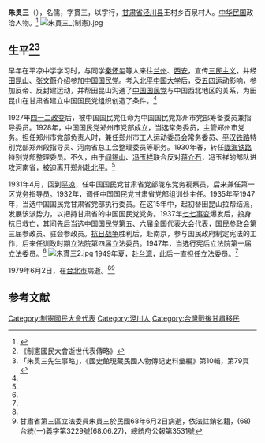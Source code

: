 {{Infobox Officeholder
|姓名=朱儒
|圖像=File:朱貫三.jpg
|圖像大小=200px
|圖像說明=  
| 字       = 字貫三
| 號       = 
| 別名     = 
| 出生名   = 
| 出生日期 = 光緒二十八年二月二十八日（1902-04-06）
| 出生地點 = 
| 逝世日期 = {{dda|1979|6|2|1902|4|6}}
| 逝世地點 = 
| 死因     = 
| 墓地     = 
| 墓地座標 = 
| 籍貫     = 
| 政黨     = 
| 其他政黨 = 
| 配偶     = 高氏
| 伴侶     = 許國俊、劉燕翼
| 兒女     = 子克儉、文虎、文龍、文華、文林；女利亞、利娜
| 父母     = 
| 親屬     = 
| 母校     = 
| 著作     = 
| 簽名     = 
| 腳註     = 
| past     = 
}}
'''朱贯三'''（{{bd|1902年|4月6日|1979年|6月2日}}），名儒，字貫三，以字行，[[甘肃省|甘肃省]][[泾川县|泾川县]]王村乡百泉村人。[[中华民国|中华民国]]政治人物。<ref name=jcwx>{{Cite web |url=http://www.0933.biz/Item.aspx?id=5334 |title=泾川名人—国民党立法委员朱贯三，泾川网行风，2011年04月12日 |access-date=2013年6月30日 |archive-date=2019年6月8日 |archive-url=https://web.archive.org/web/20190608130531/http://www.0933.biz/Item.aspx?id=5334 |dead-url=no }}</ref>
[[File:朱貫三_(制憲).jpg|thumb]]
== 生平<ref>《制憲國民大會逝世代表傳略》</ref><ref>「朱贯三先生事略」，《國史館現藏民國人物傳記史料彙編》第10輯，第79頁</ref> ==
早年在平凉中学学习时，与同学[[秦怀玺|秦怀玺]]等人来往[[兰州|兰州]]、[[西安|西安]]，宣传[[三民主义|三民主义]]，并经[[田昆山|田昆山]]、[[张文蔚|张文蔚]]介绍参加[[中国国民党|中国国民党]]。考入[[北平中国大学|北平中国大学]]后，受[[五四运动|五四运动]]影响，参加反帝、反封建运动，并帮田昆山沟通了[[中国国民党|中国国民党]]与中国西北地区的关系，为田昆山在甘肃省建立中国国民党组织创造了条件。<ref name=jcwx/>

1927年[[四一二政变|四一二政变]]后，被中国国民党任命为中国国民党郑州市党部筹备委员兼指导委员。1928年，中国国民党郑州市党部成立，当选常务委员，主管郑州市党务。担任郑州市党部负责人时，兼任郑州市工人运动委员会常务委员、[[平汉铁路|平汉铁路]]特别党部郑州段指导员、河南省总工会整理委员等职务。1930年春，转任[[陇海铁路|陇海铁路]]特别党部整理委员。不久，由于[[阎锡山|阎锡山]]、[[冯玉祥|冯玉祥]]联合反对[[蒋介石|蒋介石]]，冯玉祥的部队进攻河南省，被迫离开郑州赴[[北平|北平]]。<ref name=jcwx/>

1931年4月，回到[[平凉|平凉]]，任中国国民党甘肃省党部陇东党务视察员，后来兼任第一区党务指导员。1932年，调任中国国民党甘肃省党部组训处主任。1935年至1947年，当选中国国民党甘肃省党部执行委员。在这15年中，起初替田昆山拉帮结派，发展该派势力，以把持甘肃省的中国国民党党务。1937年[[七七事变|七七事变]]爆发后，投身抗日救亡，其间先后当选中国国民党第五、六届全国代表大会代表，[[国民参政会|国民参政会]]第三届参政员、驻会参政员。[[抗日战争|抗日战争]]胜利后，赴南京，参与国民政府制定宪法的工作，后来任训政时期立法院第四届立法委员。1947年，当选行宪后立法院第一届立法委员。<ref name=jcwx/>
[[File:朱貫三2.jpg|thumb]]
1949年夏，赴[[台湾|台湾]]，此后一直担任立法委员。<ref name=jcwx/>

1979年6月2日，在[[台北市|台北市]]病逝。<ref name=jcwx/><ref>甘肅省第三區立法委員朱貫三於民國68年6月2日病逝，依法註銷名籍，(68)台統(一)義字第3229號(68.06.27)，總統府公報第3531號</ref>

==参考文献==
{{reflist}}
{{中華民國第三屆國民參政會參政員}}
{{第4屆中華民國訓政時期立法委員名單}}
{{中華民國第一屆立法委員}}
[[Category:制憲國民大會代表|Category:制憲國民大會代表]]
[[Category:泾川人|Category:泾川人]]
[[Category:台灣戰後甘肅移民|Category:台灣戰後甘肅移民]]